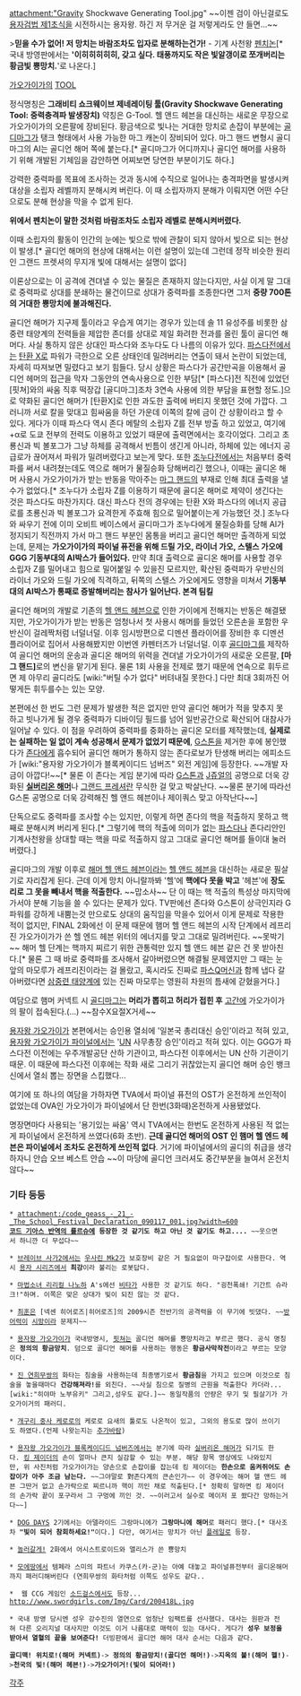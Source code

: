 attachment:"Gravity Shockwave Generating Tool.jpg"
~~이젠 검이 아닌걸로도 [[용자검법 제1초식]]을 시전하시는 용자왕. 하긴 저 무거운 걸 저렇게라도 안 들면...~~

{{{#!html
<iframe width="560" height="420" src="//www.youtube.com/embed/XwLg4tYvg0k?rel=0" frameborder="0" allowfullscreen></iframe>
}}}

>'''믿을 수가 없어! 저 망치는 바람조차도 입자로 분해하는건가!''' - 기계 사천왕 [[펜치논]][* 국내 방영판에서는 ''''이히히히히히, 갖고 싶다. 태풍까지도 작은 빛알갱이로 쪼개버리는 황금빛 뿅망치.''''로 나온다.]

[[가오가이가]]의 [[TOOL]]

정식명칭은 '''그래비티 쇼크웨이브 제네레이팅 툴(Gravity Shockwave Generating Tool: 중력충격파 발생장치)''' 약칭은 G-Tool. 헬 앤드 헤븐을 대신하는 새로운 무장으로 가오가이가의 오른팔에 장비된다. 황금색으로 빛나는 거대한 망치로 손잡이 부분에는 [[골디마그]]가 탱크 형태에서 사용 가능한 마그 캐논이 장비되어 있다. 마그 핸드 변형시 골디마그의 AI는 골디언 해머 쪽에 붙는다.[* 골디마그가 어디까지나 골디언 해머를 사용하기 위해 개발된 기체임을 감안하면 어찌보면 당연한 부분이기도 하다.]

강력한 중력파를 목표에 조사하는 것과 동시에 수직으로 일어나는 충격파면을 발생시켜 대상을 소립자 레벨까지 분해시켜 버린다. 이 때 소립자까지 분해가 이뤄지면 어떤 수단으로도 분해 현상을 막을 수 없게 된다.

'''위에서 펜치논이 말한 것처럼 바람조차도 소립자 레벨로 분해시켜버렸다.'''

이때 소립자의 활동이 인간의 눈에는 빛으로 밖에 관찰이 되지 않아서 빛으로 되는 현상이 발생.[* 골디언 해머의 현상에 대해서는 이런 설명이 있는데 그런데 정작 비슷한 원리인 그랜드 프렛셔의 무지개 빛에 대해서는 설명이 없다]

이론상으로는 이 공격에 견뎌낼 수 있는 물질은 존재하지 않는다지만, 사실 이게 말 그대로 중력파로 상대를 분쇄하는 물건이므로 상대가 중력파를 조종한다면 그저 '''중량 700톤의 거대한 뿅망치에 불과해진다.'''

골디언 해머가 지구제 툴이라고 우습게 여기는 경우가 있는데 솔 11 유성주를 비롯한 삼중련 태양계의 전력들을 제압한 존더를 상대로 제일 화려한 전과를 올린 툴이 골디언 해머다. 사실 통하지 않은 상대인 파스다와 조누다도 다 나름의 이유가 있다. 
[[파스다]]전에서는 [[탄환 X]]로 파워가 극한으로 오른 상태인데 밀려버리는 연출이 돼서 논란이 되었는데, 자세히 따져보면 밀렸다고 보기 힘들다. 당시 상황은 파스다가 공간만곡을 이용해서 골디언 헤머의 접근을 막자 그동안의 연속사용으로 인한 부담[* [파스다]전 직전에 있었던 [핏쳐]와의 싸움 직후 떡장갑 [골디마그]조차 3연속 사용에 의한 부담을 표현할 정도.]으로 약화된 골디언 해머가 [탄환X]로 인한 과도한 출력에 버티지 못했던 것에 가깝다. 그러니까 서로 칼을 맞대고 힘싸움을 하던 가운데 이쪽의 칼에 금이 간 상황이라고 할 수 있다. 게다가 이때 파스다 역시 존다 메탈의 소립자 Z를 전부 방출 하고 있었고, 여기에 +α로 도쿄 전부의 전력도 이용하고 있었기 때문에 출력면에서는 호각이었다. 그리고 초룡신과 빅 볼포그가 그냥 하체를 공격해서 빈틈이 생긴게 아니라, 하체에 있는 에너지 공급로가 끊어져서 파워가 밀려버렸다고 보는게 맞다. 
또한 [[조누다]]전에서는 처음부터 중력파를 써서 내려쳤는데도 역으로 해머가 물질승화 당해버리긴 했으나, 이때는 골디온 해머 사용시 가오가이가가 받는 반동을 막아주는 [[마그 핸드]]의 부재로 인해 최대 출력을 낼 수가 없었다.[* 조누다가 소립자 Z를 이용하기 때문에 골디온 해머로 제약이 생긴다는 것은 파스다도 마찬가지다. 대신 파스다 전의 경우에는 탄환 X와 파스다의 에너지 공급로를 초룡신과 빅 볼포그가 요격한게 주효해 힘으로 밀어붙이는게 가능했던 것.] 조누다와 싸우기 전에 이미 오비트 베이스에서 골디마그가 조누다에게 물질승화를 당해 AI가 정지되기 직전까지 가서 마그 핸드 부분인 몸통을 버리고 골디언 해머만 출격하게 되었는데, 문제는 '''가오가이가의 파이널 퓨전을 위해 드릴 가오, 라이너 가오, 스텔스 가오에 GGG 기동부대의 AI박스가 들어있다.''' 만약 최대 출력으로 골디온 해머를 사용할 경우 소립자 Z를 밀어내고 힘으로 밀어붙일 수 있을진 모르지만, 확산된 중력파가 우반신의 라이너 가오와 드릴 가오에 직격하고, 뒤쪽의 스텔스 가오에게도 영향을 미쳐서 '''기동부대의 AI박스가 통째로 증발해버리는 참사가 일어난다. 본격 팀킬'''

골디언 해머의 개발로 기존의 [[헬 앤드 헤븐]]으로 인한 가이에게 전해지는 반동은 해결됐지만, 가오가이가가 받는 반동은 엄청나서 첫 사용시 해머를 들었던 오른손을 포함한 우반신이 걸레짝처럼 너덜너덜. 이후 임시방편으로 디멘션 플라이어를 장비한 후 디멘션 플라이어로 집어서 사용해봤지만 이번엔 카펜터즈가 너덜너덜. 이후 [[골디마그]]를 제작하여 골디언 해머의 운송과 골디온 해머의 위력을 견뎌낼 가오가이가의 새로운 오른팔, '''[마그 핸드]'''로의 변신을 맡기게 된다. 물론 1회 사용을 전제로 했기 때문에 연속으로 휘두르면 제 아무리 골디라도 [wiki:"버틸 수가 없다" 버텨내질 못한다.] 다만 최대 3회까진 어떻게든 휘두를수는 있는 모양.

본편에선 한 번도 그런 문제가 발생한 적은 없지만 만약 골디언 해머가 적을 맞추지 못 하고 빗나가게 될 경우 중력파가 디바이딩 필드를 넘어 일반공간으로 확산되어 대참사가 일어날 수 있다. 이 점을 우려하여 중력파를 중화하는 골디온 모터를 제작했는데, '''실제로는 실패하는 일 없이 계속 성공해서 문제가 없었기 때문에''', [[G스톤]]을 제거한 후에 봉인했다가 [[존다]]에게 흡수되어 골디언 해머가 통하지 않는 존다로보가 탄생해 버리는 에피소드가 [wiki:"용자왕 가오가이가 블록케이디드 넘버즈" 외전 게임]에 등장한다. ~~개발 자금이 아깝다!~~[* 물론 이 존다는 게임 분기에 따라 [[G스톤]]과 [[J쥬얼]]의 공명으로 더욱 강화된 '''[[실버리온 해머]]'''나 [[그랜드 프레셔]]란 무식한 걸 맞고 박살난다. ~~물론 분기에 따라선 G스톤 공명으로 더욱 강력해진 헬 앤드 헤븐이나 제이쿼스 맞고 아작난다~~]

단독으로도 중력파를 조사할 수는 있지만, 이렇게 하면 존다의 핵을 적출하지 못하고 핵째로 분해시켜 버리게 된다.[* 그렇기에 핵의 적출에 의미가 없는 [[파스다]]나 존다리안인 기계사천왕을 상대할 때는 핵을 따로 적출하지 않고 그대로 골디언 해머를 들이대 눌러버렸다.]

골디마그의 개발 이후로 [[해머 헬 앤드 헤븐]]이라는 [[헬 앤드 헤븐]]을 대신하는 새로운 필살기로 자리잡게 된다. 근데 이게 망치 아니랄까봐 '헬'에 '''핵에다 못을 박고''' '헤븐'에 '''장도리로 그 못을 빼내서 핵을 적출한다.''' ~~맙소사~~ 단 이 때는 핵 적출의 특성상 마지막에 가서야 분해 기능을 쓸 수 있다는 문제가 있다. TV판에선 존다와 G스톤이 상극인지라 G파워를 강하게 내뿜는것 만으로도 상대의 움직임을 막을수 있어서 이게 문제로 작용한 적이 없지만, FINAL 2화에선 이 문제 때문에 햄머 헬 앤드 헤븐의 시작 단계에서 레프리진 가오가이가가 쓴 헬 엔드 헤븐 위터의 에너지를 맞고 그대로 밀려버린다. ~~못박기~~ 해머 헬 단계는 핵까지 찌르기 위한 관통력만 있지 헬 앤드 헤븐 같은 건 못 받아친다.[* 물론 그 때 바로 중력파를 조사해서 갈아버렸으면 해결될 문제였지만 그 때는 눈 앞의 마모루가 레프리진이라는 걸 몰랐고, 혹시라도 진짜로 [[파스Q머신]]과 함께 냅다 갈아버렸다면 [[삼중련 태양계]]에 있는 진짜 마모루는 영원히 차원의 틈새에 갇혔을거다.]

여담으로 햄머 커넥트 시 [[골디마그]]는 '''머리가 뽑히고 허리가 접힌 후''' [[고간]]에 가오가이가의 팔이 접속된다.(…) ~~참수X요절X거세~~

[[용자왕 가오가이가]] 본편에서는 승인용 열쇠에 '일본국 총리대신 승인'이라고 적혀 있고, [[용자왕 가오가이가 파이널]]에서는 '[[UN]] 사무총장 승인'이라고 적혀 있다. 이는 GGG가 파스다전 이전에는 우주개발공단 산하 기관이고, 파스다전 이후에서는 UN 산하 기관이기 때문. 이 때문에 파스다전 이후에는 작화 새로 그리기 귀찮았는지 골디언 해머 승인 뱅크신에서 열쇠 뽑는 장면을 스킵했다...

여기에 또 하나의 여담을 가하자면 TVA에서 파이널 퓨전의 OST가 온전하게 쓰인적이 없었는데 OVA인 가오가이가 파이널에서 단 한번(3화때)온전하게 사용됐었다.

명장면마다 사용되는 '용기있는 싸움' 역시 TVA에서는 한번도 온전하게 사용된 적 없는게 파이널에서 온전하게 쓰였다(6화 초반). '''근데 골디언 해머의 OST 인 햄머 헬 엔드 헤븐은 파이널에서 조차도 온전하게 쓰인적 없다'''. 거기에 파이널에서의 골디의 취급을 생각하자니 안습 오브 베스트 안습 ~~이 마당에 골디언 크러셔도 중간부분을 늘여서 온전치 않다~~

=== 기타 등등 ===
 * attachment:/code_geass_-_21_-_The_School_Festival_Declaration_090117_001.jpg?width=600
 '''[[코드 기아스 반역의 를르슈]]에 등장한 것 같기도 하고 아닌 것 같기도 하고....''' ~~웃으면서 하니깐 더 무섭다~~

 * [[브레이브 사가2]]에서는 [[우사린 Mk2]]가 보호장비 같은 거 필요없이 마구잡이로 사용한다. 역시 [[용자 시리즈]]에서 '''최강'''이라 불리는 로봇답다.

 * [[마법소녀 리리컬 나노하]] A's에선 [[비타]]가 사용한 것 같기도 하다. "굉천폭쇄! 기간트 슈라크!"하며. 이쪽은 맞은 상대가 빛이 되진 않는 것 같다.

 * [[최훈]]은 [넥센 히어로즈|히어로즈]의 2009시즌 전반기의 공격력을 이 무기에 빗댔다. ~~[[볼(기동전사 건담)|방어력]]이 [[시망]]이라 문제지~~

 * [[용자왕 가오가이가]] 국내방영시, [[핏쳐]]는 골디언 해머를 뿅망치라고 부르곤 했다. 공식 명칭은 '''정의의 황금망치'''. 덤으로 골디언 해머를 사용하는 행동은 '''황금사막작전'''이라고 부르는 모양이다.

 * [[진 연희무쌍]]의 화타는 침술을 사용하는데 최종병기로서 '''황금침'''을 가지고 있으며 이것으로 침술을 놓을때마다 '''건강해져라!'''를 외친다. ~~사실 침으로 질병의 근원을 적출한다 카더라...[wiki:"히야마 노부유키" 그리고,성우도 같다.]~~ 동일작품의 안량은 무기 및 필살기가 가오가이거의 패러디.

 * [[개구리 중사 케로로]]의 케로로 요새의 툴로도 나온적이 있고, 그외의 용도로 많이 쓰이기도 하였다.(언제 나왓는지는 [[추가바람]])

 * [[용자왕 가오가이가 블록케이디드 넘버즈]]에서는 분기에 따라 [[실버리온 해머]]가 되기도 한다. [[킹 제이더]]의 손이 얼마나 큰지 실감할 수 있는 부분. 해당 항목 영상에도 나와있지만, 위 사진처럼 가오가이가는 양손으로 손잡이를 잡는데 킹 제이더는 '''한손으로 움켜쥐어도 손잡이가 아주 조금 남는다.''' ~~그야말로 對존다계의 큰손인가~~ 이 경우에는 해머 헬 앤드 헤븐 그딴거 없고 손가락으로 찌르니까 핵이 끼인 채로 적출된다.[* 정확히 말하면 킹 제이더의 손가락 끝이 포구라서 그 구멍에 끼인 것. ~~이러고서 실수로 메이저 포 쐈다간 망하는거다~~]

 * [[DOG DAYS]] 2기에서는 아델라이드 그랑마니에가 '''그랑마니에 해머'''로 패러디 했다.[* 대사조차 '''"빛이 되어 참회하세요!"'''이다.] 다만, 여기서는 망치가 아닌 [[플레일]]로 등장.

 * [[놀러갈게!]] 2화에서 어시스트로이드와 앨리스가 쓴 뿅망치

 * [[모에땅]]에서 템페라 스미의 파트너 카쿠스(카-군)는 아예 대놓고 파이널퓨전부터 골디온해머까지 패러디해버린다 (연희무쌍의 화타처럼 이쪽도 성우도 같다..

 *  웹 CCG 게임인 [[소드걸스]]에서도 등장...
 http://www.swordgirls.com/Img/Card/200418L.jpg

 * 국내 방영 당시엔 성우 강수진의 열연으로 엄청난 임팩트를 선사했다. 대사는 원판과 전혀 다른 오리지널 대사지만 이것도 이거 나름대로 매력이 있는 대사다. 게다가 '''성우 보정을 받아서 열혈의 끝을 보여준다!''' 더빙판에서 골디언 해머 대사 순서는 다음과 같다.

 '''골디맥! 위치로!(해머 커넥트)'''-> '''정의의 황금망치!(골디언 해머!)'''->'''지옥의 불!(해머 헬!)'''->'''천국의 빛!(해머 헤븐!)'''->'''가오가이거!(빛이 되어라!)'''


[[각주]]
